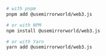 ```bash
# with pnpm
pnpm add @usemirrorworld/web3.js

# or with NPM
npm install @usemirrorworld/web3.js

# or with Yarn
yarn add @usemirrorworld/web3.js
```
